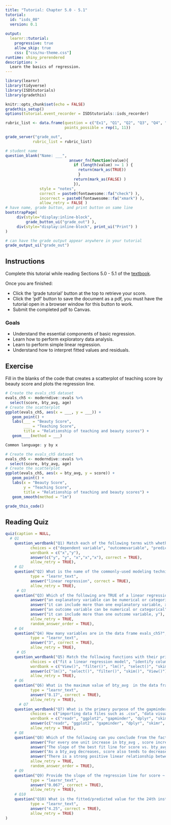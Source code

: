 ```yaml
---
title: "Tutorial: Chapter 5.0 - 5.1"
tutorial:
  id: "isds_08"
  version: 0.1
  
output:
  learnr::tutorial:
    progressive: true
    allow_skip: true
    css: ["css/nu-theme.css"]
runtime: shiny_prerendered
description: >
  Learn the basics of regression.
---
```


```r
library(learnr)
library(tidyverse)
library(ISDStutorials)
library(gradethis)

knitr::opts_chunk$set(echo = FALSE)
gradethis_setup()
options(tutorial.event_recorder = ISDStutorials::isds_recorder)
```


```r
rubric_list <- data.frame(question = c("Ex1", "Q1", "Q2", "Q3", "Q4", "Q5", "Q6", "Q7", "Q8", "Q9", "Q10"),
                          points_possible = rep(1, 11))

grade_server("grade_out", 
            rubric_list = rubric_list)
```


```r
# student name
question_blank("Name: ___",
                            answer_fn(function(value){
                              if (length(value) >= 1 ) {
                                return(mark_as(TRUE))
                                }
                              return(mark_as(FALSE) )
                              }),
               style = "notes",
               correct = paste0(fontawesome::fa("check") ),
               incorrect = paste0(fontawesome::fa("xmark") ),
               allow_retry = FALSE )
# have name, grade button, and print button on same line
bootstrapPage(
     div(style="display:inline-block",
         grade_button_ui("grade_out") ),
     div(style="display:inline-block", print_ui("Print") )
)

# can have the grade output appear anywhere in your tutorial
grade_output_ui("grade_out")
```

## Instructions

Complete this tutorial while reading Sections 5.0 - 5.1 of the [textbook](https://nustat.github.io/intro-stat-data-sci/05-regression.html).

Once you are finished:

-   Click the 'grade tutorial' button at the top to retrieve your score.
-   Click the 'pdf' button to save the document as a pdf, you must have the tutorial open in a browser window for this button to work.
-   Submit the completed pdf to Canvas.


### Goals

-   Understand the essential components of basic regression.
-   Learn how to perform exploratory data analysis. 
-   Learn to perform simple linear regression.
-   Understand how to interpret fitted values and residuals.


## Exercise

Fill in the blanks of the code that creates a scatterplot of teaching score by beauty score and plots the regression line.


```r
# Create the evals_ch5 dataset
evals_ch5 <- moderndive::evals %>%
  select(score, bty_avg, age)
# Create the scatterplot
ggplot(evals_ch5, aes(x = ___, y = ___)) +
   geom_point() +
   labs(___ = "Beauty Score",
        ___ = "Teaching Score",
        title = "Relationship of teaching and beauty scores") +
   geom____(method = ___)
```

```r
Common language: y by x
```

```r
# Create the evals_ch5 dataset
evals_ch5 <- moderndive::evals %>%
  select(score, bty_avg, age)
# Create the scatterplot
ggplot(evals_ch5, aes(x = bty_avg, y = score)) +
   geom_point() +
   labs(x = "Beauty Score",
        y = "Teaching Score",
        title = "Relationship of teaching and beauty scores") +
   geom_smooth(method = "lm")
```

```r
grade_this_code()
```


## Reading Quiz

```r

quiz(caption = NULL,
  # Q1
    question_wordbank("Q1) Match each of the following terms with whether they refer to the variable y or x in a data model.",
           choices = c("dependent variable", "outcomevariable", "predictor variable", "explanatory variable", "independent variable"),
           wordbank = c("x","y"),
           answer(c("y", "y", "x","x","x"), correct = TRUE),
           allow_retry = TRUE), 
    # Q2 
    question("Q2) What is the name of the commonly-used modeling technique that is the focus of Chapter 5? (Hint: it's two words)", 
           type = "learnr_text",
           answer("linear regression", correct = TRUE),
           allow_retry = TRUE),
     # Q3
    question("Q3) Which of the following are TRUE of a linear regression model? ",
           answer("an explanatory variable can be numerical or categorical", correct = TRUE),
           answer("it can include more than one explanatory variable, x", correct = TRUE),
           answer("an outcome variable can be numerical or categorical"),
           answer("it can include more than one outcome variable, y"),
           allow_retry = TRUE,
           random_answer_order = TRUE),  
    # Q4
    question("Q4) How many variables are in the data frame evals_ch5?", 
           type = "learnr_text",
           answer("3", correct = TRUE),
           allow_retry = TRUE),  
     # Q5
    question_wordbank("Q5) Match the following functions with their primary purpose.",
           choices = c("fit a linear regression model", "identify columns of a dataframe to keep", "identify rows of a dataframe to keep", "view summary information for each variable", "look at raw data"),
           wordbank = c("View()", "filter()", "lm()", "select()", "skim()"),
           answer(c("lm()", "select()", "filter()", "skim()", "View()"), correct = TRUE),
           allow_retry = TRUE),
    # Q6
    question("Q6) What is the maximum value of bty_avg  in the data frame evals? Round to two decimal places.", 
           type = "learnr_text",
           answer("8.17", correct = TRUE),
           allow_retry = TRUE),    
      # Q7
    question_wordbank("Q7) What is the primary purpose of the gapminder package?",
           choices = c("importing data files such as .csv", "data visualization", "includes datasets for analysis", "data wrangling", "computing summary statistics", "converting data to tidy format"),
           wordbank = c("readr", "ggplot2", "gapminder", "dplyr", "skimr", "tidyr"),
           answer(c("readr", "ggplot2", "gapminder", "dplyr", "skimr", "tidyr"), correct = TRUE),
           allow_retry = TRUE), 
    # Q8
    question("Q8) Which of the following can you conclude from the fact that the correlation coefficient between score and bty_avg is 0.187? Select all that apply.",
           answer("For every one unit increase in bty_avg , score increases by 0.187 on average."),
           answer("The slope of the best fit line for score vs. bty_avg is positive.", correct = TRUE),
           answer("As a bty_avg decreases, score also tends to decrease.", correct = TRUE),
           answer("There is a strong positive linear relationship between score and bty_avg."),
           allow_retry = TRUE,
           random_answer_order = TRUE),   
    # Q9
    question("Q9) Provide the slope of the regression line for score ~ bty_avg. Round to 3 decimal places.", 
           type = "learnr_text",
           answer("0.067", correct = TRUE),
           allow_retry = TRUE), 
    # Q10
    question("Q10) What is the fitted/predicted value for the 24th instructor in the evals_ch5 dataset when fitting the regression model score ~ bty_avg?", 
           type = "learnr_text",
           answer("4.25", correct = TRUE),
           allow_retry = TRUE)
)

```
